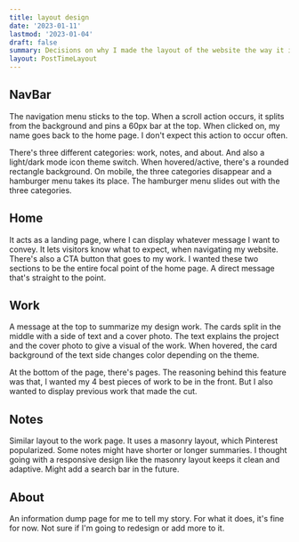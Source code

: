 ```yaml
---
title: layout design
date: '2023-01-11'
lastmod: '2023-01-04'
draft: false
summary: Decisions on why I made the layout of the website the way it is.
layout: PostTimeLayout
---
```


## NavBar

The navigation menu sticks to the top. When a scroll action occurs, it splits from the background and pins a 60px bar at the top. When clicked on, my name goes back to the home page. I don't expect this action to occur often.

There's three different categories: work, notes, and about. And also a light/dark mode icon theme switch. When hovered/active, there's a rounded rectangle background. On mobile, the three categories disappear and a hamburger menu takes its place. The hamburger menu slides out with the three categories.

## Home

It acts as a landing page, where I can display whatever message I want to convey. It lets visitors know what to expect, when navigating my website. There's also a CTA button that goes to my work. I wanted these two sections to be the entire focal point of the home page. A direct message that's straight to the point.

## Work

A message at the top to summarize my design work. The cards split in the middle with a side of text and a cover photo. The text explains the project and the cover photo to give a visual of the work. When hovered, the card background of the text side changes color depending on the theme. 

At the bottom of the page, there's pages. The reasoning behind this feature was that, I wanted my 4 best pieces of work to be in the front. But I also wanted to display previous work that made the cut. 

## Notes

Similar layout to the work page. It uses a masonry layout, which Pinterest popularized. Some notes might have shorter or longer summaries. I thought going with a responsive design like the masonry layout keeps it clean and adaptive. Might add a search bar in the future.

## About

An information dump page for me to tell my story. For what it does, it's fine for now. Not sure if I'm going to redesign or add more to it.